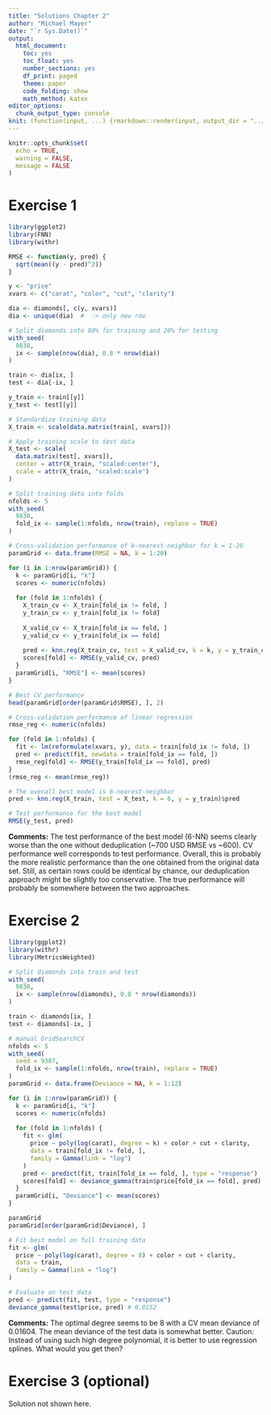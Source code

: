```yaml
---
title: "Solutions Chapter 2"
author: "Michael Mayer"
date: "`r Sys.Date()`"
output:
  html_document:
    toc: yes
    toc_float: yes
    number_sections: yes
    df_print: paged
    theme: paper
    code_folding: show
    math_method: katex
editor_options: 
  chunk_output_type: console
knit: (function(input, ...) {rmarkdown::render(input, output_dir = "../docs")})
---
```


```r
knitr::opts_chunk$set(
  echo = TRUE, 
  warning = FALSE, 
  message = FALSE
)
```

# Exercise 1

```r
library(ggplot2)
library(FNN)
library(withr)

RMSE <- function(y, pred) {
  sqrt(mean((y - pred)^2))
}

y <- "price"  
xvars <- c("carat", "color", "cut", "clarity")

dia <- diamonds[, c(y, xvars)]
dia <- unique(dia)  #  -> only new row

# Split diamonds into 80% for training and 20% for testing
with_seed(
  9838,
  ix <- sample(nrow(dia), 0.8 * nrow(dia))
)

train <- dia[ix, ]
test <- dia[-ix, ]

y_train <- train[[y]]
y_test <- test[[y]]

# Standardize training data
X_train <- scale(data.matrix(train[, xvars]))

# Apply training scale to test data
X_test <- scale(
  data.matrix(test[, xvars]),
  center = attr(X_train, "scaled:center"),
  scale = attr(X_train, "scaled:scale")
)

# Split training data into folds
nfolds <- 5
with_seed(
  9838,
  fold_ix <- sample(1:nfolds, nrow(train), replace = TRUE)
)

# Cross-validation performance of k-nearest-neighbor for k = 1-20
paramGrid <- data.frame(RMSE = NA, k = 1:20)

for (i in 1:nrow(paramGrid)) {
  k <- paramGrid[i, "k"]
  scores <- numeric(nfolds)
  
  for (fold in 1:nfolds) {
    X_train_cv <- X_train[fold_ix != fold, ]
    y_train_cv <- y_train[fold_ix != fold]
    
    X_valid_cv <- X_train[fold_ix == fold, ]
    y_valid_cv <- y_train[fold_ix == fold]
    
    pred <- knn.reg(X_train_cv, test = X_valid_cv, k = k, y = y_train_cv)$pred
    scores[fold] <- RMSE(y_valid_cv, pred)
  }
  paramGrid[i, "RMSE"] <- mean(scores)
}

# Best CV performance
head(paramGrid[order(paramGrid$RMSE), ], 2)

# Cross-validation performance of linear regression
rmse_reg <- numeric(nfolds)

for (fold in 1:nfolds) {
  fit <- lm(reformulate(xvars, y), data = train[fold_ix != fold, ])
  pred <- predict(fit, newdata = train[fold_ix == fold, ])
  rmse_reg[fold] <- RMSE(y_train[fold_ix == fold], pred)
}
(rmse_reg <- mean(rmse_reg))

# The overall best model is 6-nearest-neighbor
pred <- knn.reg(X_train, test = X_test, k = 6, y = y_train)$pred

# Test performance for the best model
RMSE(y_test, pred)
```

**Comments:** The test performance of the best model (6-NN) seems clearly worse than the one without deduplication (~700 USD RMSE vs ~600). CV performance well corresponds to test performance. Overall, this is probably the more realistic performance than the one obtained from the original data set. Still, as certain rows could be identical by chance, our deduplication approach might be slightly too conservative. The true performance will probably be somewhere between the two approaches.

# Exercise 2

```r
library(ggplot2)
library(withr)
library(MetricsWeighted)

# Split diamonds into train and test
with_seed(
  9838,
  ix <- sample(nrow(diamonds), 0.8 * nrow(diamonds))
)

train <- diamonds[ix, ]
test <- diamonds[-ix, ]

# manual GridSearchCV
nfolds <- 5
with_seed(
  seed = 9387,  
  fold_ix <- sample(1:nfolds, nrow(train), replace = TRUE)
)
paramGrid <- data.frame(Deviance = NA, k = 1:12)

for (i in 1:nrow(paramGrid)) {
  k <- paramGrid[i, "k"]
  scores <- numeric(nfolds)
  
  for (fold in 1:nfolds) {
    fit <- glm(
      price ~ poly(log(carat), degree = k) + color + cut + clarity, 
      data = train[fold_ix != fold, ], 
      family = Gamma(link = "log")
    )
    pred <- predict(fit, train[fold_ix == fold, ], type = "response")
    scores[fold] <- deviance_gamma(train$price[fold_ix == fold], pred)
  }
  paramGrid[i, "Deviance"] <- mean(scores)
}

paramGrid
paramGrid[order(paramGrid$Deviance), ]

# Fit best model on full training data
fit <- glm(
  price ~ poly(log(carat), degree = 8) + color + cut + clarity, 
  data = train, 
  family = Gamma(link = "log")
)

# Evaluate on test data
pred <- predict(fit, test, type = "response")
deviance_gamma(test$price, pred) # 0.0152
```

**Comments:** The optimal degree seems to be 8 with a CV mean deviance of 0.01604.
The mean deviance of the test data is somewhat better. Caution: Instead of using such high degree polynomial, it is better to use regression splines. What would you get then?

# Exercise 3 (optional)

Solution not shown here.
